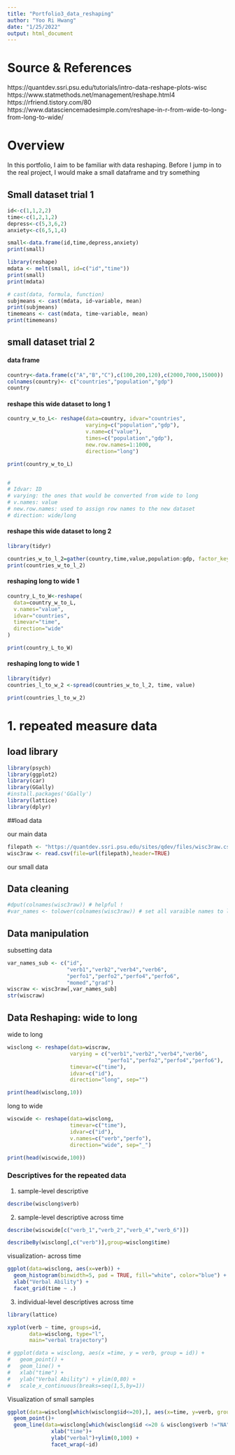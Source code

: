 ```yaml
---
title: "Portfolio3_data_reshaping"
author: "Yoo Ri Hwang"
date: "1/25/2022"
output: html_document
---
```


# Source & References

https://quantdev.ssri.psu.edu/tutorials/intro-data-reshape-plots-wisc
https://www.statmethods.net/management/reshape.html4
https://rfriend.tistory.com/80
https://www.datasciencemadesimple.com/reshape-in-r-from-wide-to-long-from-long-to-wide/

# Overview

In this portfolio, I aim to be familiar with data reshaping.
Before I jump in to the real project, I would make a small dataframe and try something

## Small dataset  trial 1

```r

id<-c(1,1,2,2)
time<-c(1,2,1,2)
depress<-c(5,3,6,2)
anxiety<-c(6,5,1,4)

small<-data.frame(id,time,depress,anxiety)
print(small)
```

```r
library(reshape)
mdata <- melt(small, id=c("id","time"))
print(small)
print(mdata)
```

```r

# cast(data, formula, function)
subjmeans <- cast(mdata, id~variable, mean)
print(subjmeans)
timemeans <- cast(mdata, time~variable, mean)
print(timemeans)

```
## small dataset trial 2 

####  data frame 
```r
country<-data.frame(c("A","B","C"),c(100,200,120),c(2000,7000,15000))
colnames(country)<- c("countries","population","gdp")
country
```
####  reshape this wide dataset to long 1

```r


country_w_to_L<- reshape(data=country, idvar="countries",
                         varying=c("population","gdp"),
                         v.name=c("value"),
                         times=c("population","gdp"),
                         new.row.names=1:1000,
                         direction="long")

print(country_w_to_L)


# 
# Idvar: ID
# varying: the ones that would be converted from wide to long 
# v.names: value
# new.row.names: used to assign row names to the new dataset
# direction: wide/long
```

####  reshape this wide dataset to long 2

```r
library(tidyr)

countries_w_to_l_2=gather(country,time,value,population:gdp, factor_key=TRUE)
print(countries_w_to_l_2)

```

#### reshaping long to wide 1

```r

country_L_to_W<-reshape(
  data=country_w_to_L,
  v.names="value",
  idvar="countries",
  timevar="time",
  direction="wide"
)

print(country_L_to_W)
```

#### reshaping long to wide 1

```r
library(tidyr)
countries_l_to_w_2 <-spread(countries_w_to_l_2, time, value)

print(countries_l_to_w_2)

```


# 1. repeated measure data 

## load library

```r
library(psych)    
library(ggplot2)  
library(car)      
library(GGally)
#install.packages('GGally')
library(lattice) 
library(dplyr)
```

##load data

our main data 
```r
filepath <- "https://quantdev.ssri.psu.edu/sites/qdev/files/wisc3raw.csv"
wisc3raw <- read.csv(file=url(filepath),header=TRUE)
```
our small data




## Data cleaning

```r
#dput(colnames(wisc3raw)) # helpful ! 
#var_names <- tolower(colnames(wisc3raw)) # set all varaible names to lower case. 
```

## Data manipulation

subsetting data
```r
var_names_sub <- c("id", 
                   "verb1","verb2","verb4","verb6",
                   "perfo1","perfo2","perfo4","perfo6",
                   "momed","grad")
wiscraw <- wisc3raw[,var_names_sub]
str(wiscraw)
```

## Data Reshaping: wide to long  


wide to long 
```r

wisclong <- reshape(data=wiscraw,
                    varying = c("verb1","verb2","verb4","verb6",
                                "perfo1","perfo2","perfo4","perfo6"),
                    timevar=c("time"), 
                    idvar=c("id"),
                    direction="long", sep="")

print(head(wisclong,10))
```

long to wide

```r

wiscwide <- reshape(data=wisclong, 
                    timevar=c("time"), 
                    idvar=c("id"),
                    v.names=c("verb","perfo"),
                    direction="wide", sep="_")

print(head(wiscwide,100))
```


### Descriptives for the repeated data

1. sample-level descriptive

```r

describe(wisclong$verb)
```

2. sample-level descriptive across time

```r
describe(wiscwide[c("verb_1","verb_2","verb_4","verb_6")])

describeBy(wisclong[,c("verb")],group=wisclong$time)

```


visualization- across time 
```r

ggplot(data=wisclong, aes(x=verb)) +
  geom_histogram(binwidth=5, pad = TRUE, fill="white", color="blue") + 
  xlab("Verbal Ability") +
  facet_grid(time ~ .)


```

3. individual-level descriptives across time

```r
library(lattice)

xyplot(verb ~ time, groups=id, 
       data=wisclong, type="l",
       main="verbal trajectory")

# ggplot(data = wisclong, aes(x =time, y = verb, group = id)) +
#   geom_point() + 
#   geom_line() +
#   xlab("time") + 
#   ylab("Verbal Ability") + ylim(0,80) +
#   scale_x_continuous(breaks=seq(1,5,by=1))


```

Visualization of small samples


```r

ggplot(data=wisclong[which(wisclong$id<=20),], aes(x=time, y=verb, group=id)) +
  geom_point()+
  geom_line(data=wisclong[which(wisclong$id <=20 & wisclong$verb !="NA"),])+
              xlab("time")+
              ylab("verbal")+ylim(0,100) +
              facet_wrap(~id)

```
